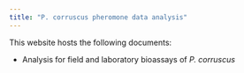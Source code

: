 ```yaml
---
title: "P. corruscus pheromone data analysis"
---
```


This website hosts the following documents:
  
  + Analysis for field and laboratory bioassays of *P. corruscus*
